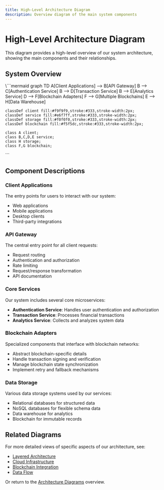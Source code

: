 ```yaml
---
title: High-Level Architecture Diagram
description: Overview diagram of the main system components
---
```



# High-Level Architecture Diagram

<ContentBlock>
  This diagram provides a high-level overview of our system architecture, showing the main components and their relationships.
</ContentBlock>

<SectionAnchor id="system-overview" />

## System Overview

<DiagramBlock title="High-Level System Architecture">
  \```mermaid
  graph TD
    A[Client Applications] --> B[API Gateway]
    B --> C[Authentication Service]
    B --> D[Transaction Service]
    B --> E[Analytics Service]
    D --> F[Blockchain Adapters]
    F --> G[Multiple Blockchains]
    E --> H[Data Warehouse]
    
    classDef client fill:#f9f9f9,stroke:#333,stroke-width:2px;
    classDef service fill:#e6f7ff,stroke:#333,stroke-width:2px;
    classDef storage fill:#f0f0f0,stroke:#333,stroke-width:2px;
    classDef blockchain fill:#f5f5dc,stroke:#333,stroke-width:2px;
    
    class A client;
    class B,C,D,E service;
    class H storage;
    class F,G blockchain;
  \```
</DiagramBlock>

<SectionAnchor id="component-descriptions" />

## Component Descriptions

### Client Applications

The entry points for users to interact with our system:

- Web applications
- Mobile applications
- Desktop clients
- Third-party integrations

### API Gateway

The central entry point for all client requests:

- Request routing
- Authentication and authorization
- Rate limiting
- Request/response transformation
- API documentation

### Core Services

Our system includes several core microservices:

- **Authentication Service**: Handles user authentication and authorization
- **Transaction Service**: Processes financial transactions
- **Analytics Service**: Collects and analyzes system data

### Blockchain Adapters

Specialized components that interface with blockchain networks:

- Abstract blockchain-specific details
- Handle transaction signing and verification
- Manage blockchain state synchronization
- Implement retry and fallback mechanisms

### Data Storage

Various data storage systems used by our services:

- Relational databases for structured data
- NoSQL databases for flexible schema data
- Data warehouse for analytics
- Blockchain for immutable records

<SectionAnchor id="related-diagrams" />

## Related Diagrams

For more detailed views of specific aspects of our architecture, see:

- [Layered Architecture](/architecture/diagrams/layered-architecture)
- [Cloud Infrastructure](/architecture/diagrams/cloud-infrastructure)
- [Blockchain Integration](/architecture/diagrams/blockchain-integration)
- [Data Flow](/architecture/diagrams/data-flow)

Or return to the [Architecture Diagrams](/architecture/diagrams) overview.
